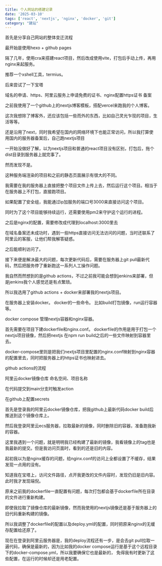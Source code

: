 ```yaml
---
title: 个人网站的搭建记录
date: '2025-03-10'
tags: ['react', 'nextjs', 'nginx', 'docker', 'git']
category: "建站"
---
```


首先是分享自己网站的整体变迁流程

最开始是使用hexo + github pages 

隔了几年，使用cra来搭建react项目，然后改成使用vite，打包后手动上传，再用nginx来起服务。

推荐一个xshell工具，termius。

后来尝试了一下宝塔

域名的申请、https、阿里云服务上申请免费的证书、nginx配置https证书 备案

之前我使用了一个github上的nextjs博客模板，搭配vercel来跑我的个人博客。

这次我想除了博客外，还应该包括一些而外的东西，比如自己灵光乍现的项目，生活等等。

还是沿用了next，同时我希望在国内的网络环境下也能正常访问，所以我打算使用国内的服务器备案后，自己跑nextjs项目

一开始没做好了解，以为nextjs项目和普通的react项目没有区别，打包后，拖个dist目录到服务器上就完事了。

然而发现不是。

这种服务端渲染的项目和之前的静态页面展示有很大的不同。

我需要在我的服务器上直接把整个项目文件上传上去，然后运行这个项目。相当于在服务器上不打包，直接跑项目。

如果配置了安全组，我能通过ip加服务的端口号3000来直接访问这个项目。

同时为了这个项目能够持续运行，还需要使用pm2来守护这个运行的进程。

之后是nginx的配置，需要修改成代理到localhost:3000里去

在域名备案还未成功时，遇到一些https直接访问无法访问的问题，当时还联系了阿里云的客服，让他们帮我解答疑惑。

之后能顺利访问了。

接下来便是解决最大的问题，每次更新代码后，需要在服务器上git pull最新代码，然后把服务停了重新跑这一系列人工操作问题。

我自然而然想到的是github actions，不过之前我可能会想到jenkins来部署，但是jenkins我个人感觉还是有点繁琐。

所以我选用了github actions + docker来部署我的nextjs项目。

在服务器上安装docker。
docker的一些命令。
比如build打包镜像，run运行容器等。

docker compose 管理nextjs容器和nginx容器。

首先需要在项目下建dockerfile和nginx.conf。
dockerfile的作用是用于打包一个nextjs项目镜像，然后把nextjs 在npm run build之后的一些文件映射到容器里去。

docker-compose里则是把我们nextjs项目里配置的nginx.conf映射到nginx容器的配置里去，同时把服务器上的https证书也映射进去。

github actions的流程

阿里云docker镜像仓库 命名空间、项目名称

在代码提交到main分支时触发action

在github上配置secrets

首先是登录我的阿里云docker镜像仓库，把我github上最新代码docker build后推送到这个镜像仓库上。

然后我登录阿里云ecs服务器，拉取最新的镜像，同时删除旧的容器，准备跑我新的容器。

这里我遇到一个问题，就是明明我已经构建了最新的镜像，我看镜像上的tag也是我最新的提交。但是我访问页面时，看到的还是旧的内容。

起初我以为是nginx缓存的问题，给nginx.conf的访问上全都设置了不缓存，结果发现一点用的没有。

知道我在宝塔上，访问文件路径，点开我更改的文件内容时，发现仍旧是旧内容。此时我才发现端倪。

原来之前我的dockerfile一直配置有问题，每次打包都会基于dockerfile所在目录的文件进行重新构建。

即使我拉取了镜像仓库的最新镜像，然而我使用的nextjs镜像还是基于服务器上的旧代码重新构建的镜像。

所以我调整了dockerfile的配置以及deploy.yml的配置，同时把原来nginx的无缓存配置给还原了。

现在在登录到阿里云服务器是，我的deploy流程还有一步，是会去git pull拉取一遍代码，确保是最新的，因为比如我的docker compose运行是基于这个远程目录下的docker-compose.yml，所以我要确保它也是最新的，
免得我有时更新了这些配置，在运行的时候却还是用老配置。



